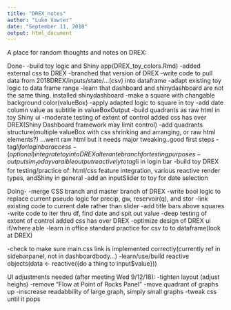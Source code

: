 ```yaml
---
title: "DREX_notes"
author: "Luke Vawter"
date: "September 11, 2018"
output: html_document
---
```


A place for random thoughts and notes on DREX:

Done-
-build toy logic and Shiny app(DREX_toy_colors.Rmd)
-added external css to DREX
-branched that version of DREX
-write code to pull data from 2018DREX/inputs/state/...(csv) into dataframe
-adapt existing toy logic to data frame range
-learn that dashboard and shinydashboard are not the same thing. installed shinydashboard
-make a square with changable background color(valueBox)
-apply adapted logic to square in toy
-add date column value as subtitle in valueBoxOutput
-build quadrants as raw html in toy Shiny ui
-moderate testing of  extent of control added css has over DREX(Shiny Dashboard framework may limit control)
-add quadrants structure(multiple valueBox with css shrinking and arranging, or raw html elements?)
...went raw html but it needs major tweaking..good first steps
-tag$li for login bar access
-(optional)integrate toy into DREX alterante branch for testing purposes
-output sim_today varaible output reactively to tag$li in login bar
-build toy DREX for testing/practice of:
html/css feature integration, various reactive render types, andShiny in general
-add an inputSlider to toy for date selection

Doing-
-merge CSS branch and master branch of DREX
-write bool logic to replace current pseudo logic for precip, gw, reservoir(q), and stor
-link existing code to current date rather than slider
-add title bars above squares
-write code to iter thru df, find date and spit out value
-deep testing of extent of control added css has over DREX
-optimize design of DREX ui if/where able
-learn in office standard practice for csv to to dataframe(look at DREX)


-check to make sure main.css link is implemented correctly(currently ref in sidebarpanel, not in dashboardbody...)
-learn/use/build reactive objects(data <- reactive({do a thing to input$value}))



UI adjustments needed (after meeting Wed 9/12/18):
-tighten layout (adjust heighs)
-remove "Flow at Point of Rocks Panel"
-move quadrant of graphs up
-inscrease readabbility of large graph, simply small graphs
-tweak css until it pops
